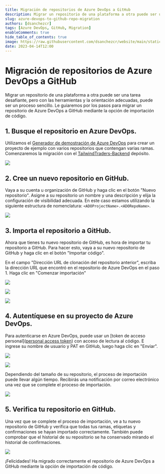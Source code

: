 ```yaml
---
title: Migración de repositorios de Azure DevOps a GitHub
description: Migrar un repositorio de una plataforma a otra puede ser una tarea difícil, pero con las herramientas y la orientación adecuadas, puede ser un proceso sencillo.
slug: azure-devops-to-github-repo-migration
authors: [dsanchezcr]
tags: [Azure DevOps, GitHub, Migration]
enableComments: true
hide_table_of_contents: true
image: https://raw.githubusercontent.com/dsanchezcr/website/main/static/img/ADOGHRepoMigration/ADOtoGH.jpg
date: 2023-04-14T12:00
---
```

# Migración de repositorios de Azure DevOps a GitHub

Migrar un repositorio de una plataforma a otra puede ser una tarea desafiante, pero con las herramientas y la orientación adecuadas, puede ser un proceso sencillo. Le guiaremos por los pasos para migrar un repositorio de Azure DevOps a GitHub mediante la opción de importación de código.
<!--truncate-->
## 1. Busque el repositorio en Azure DevOps.

Utilizamos el [Generador de demostración de Azure DevOps](https://azuredevopsdemogenerator.azurewebsites.net) para crear un proyecto de ejemplo con varios repositorios que contengan varias ramas. Comenzaremos la migración con el [TailwindTraders-Backend](https://github.com/microsoft/tailwindTraders-backend) depósito.

![](pathname:///img/ADOGHRepoMigration/ADORepo.png)

## 2. Cree un nuevo repositorio en GitHub.

Vaya a su cuenta u organización de GitHub y haga clic en el botón "Nuevo repositorio". Asigne a su repositorio un nombre y una descripción y elija la configuración de visibilidad adecuada.
En este caso estamos utilizando la siguiente estructura de nomenclatura: `<ADOProjectName>.<ADORepoName>`.

![](pathname:///img/ADOGHRepoMigration/GHRepo.png)

## 3. Importa el repositorio a GitHub.

Ahora que tienes tu nuevo repositorio de GitHub, es hora de importar tu repositorio a GitHub. Para hacer esto, vaya a su nuevo repositorio de GitHub y haga clic en el botón "Importar código".

En el campo "Dirección URL de clonación del repositorio anterior", escriba la dirección URL que encontró en el repositorio de Azure DevOps en el paso 1. Haga clic en "Comenzar importación"

![](pathname:///img/ADOGHRepoMigration/ADORepoURL.png)

![](pathname:///img/ADOGHRepoMigration/GHImportCode.png)

![](pathname:///img/ADOGHRepoMigration/GHImportRepo.png)

## 4. Autentíquese en su proyecto de Azure DevOps.

Para autenticarse en Azure DevOps, puede usar un [token de acceso personal]([personal access token](https://learn.microsoft.com/azure/devops/organizations/accounts/use-personal-access-tokens-to-authenticate?WT.mc_id=DT-MVP-5005361&view=azure-devops&tabs=Windows#create-a-pat)) con acceso de lectura al código. E ingrese su nombre de usuario y PAT en GitHub, luego haga clic en "Enviar".

![](pathname:///img/ADOGHRepoMigration/ADOPAT.png)

![](pathname:///img/ADOGHRepoMigration/GHAuth.png)

Dependiendo del tamaño de su repositorio, el proceso de importación puede llevar algún tiempo. Recibirás una notificación por correo electrónico una vez que se complete el proceso de importación.

![](pathname:///img/ADOGHRepoMigration/GHMigration.png)

## 5. Verifica tu repositorio en GitHub.

Una vez que se complete el proceso de importación, ve a tu nuevo repositorio de GitHub y verifica que todas tus ramas, etiquetas y confirmaciones se hayan importado correctamente. También puede comprobar que el historial de su repositorio se ha conservado mirando el historial de confirmaciones.

![](pathname:///img/ADOGHRepoMigration/RepoMigrated.png)

¡Felicidades! Ha migrado correctamente el repositorio de Azure DevOps a GitHub mediante la opción de importación de código.